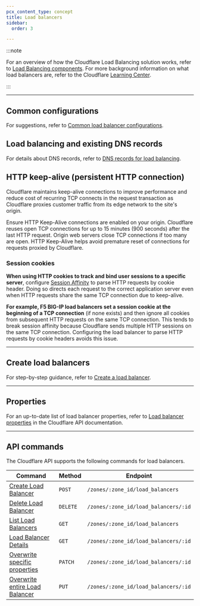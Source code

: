 ```yaml
---
pcx_content_type: concept
title: Load balancers
sidebar:
  order: 3

---
```



<Render file="load-balancer-definition" /> 

:::note

For an overview of how the Cloudflare Load Balancing solution works, refer to [Load Balancing components](/load-balancing/understand-basics/load-balancing-components/). For more background information on what load balancers are, refer to the Cloudflare [Learning Center](https://www.cloudflare.com/learning/performance/what-is-load-balancing/).

:::

***

## Common configurations

For suggestions, refer to [Common load balancer configurations](/load-balancing/load-balancers/common-configurations/).

## Load balancing and existing DNS records

For details about DNS records, refer to [DNS records for load balancing](/load-balancing/load-balancers/dns-records/).

## HTTP keep-alive (persistent HTTP connection)

Cloudflare maintains keep-alive connections to improve performance and reduce cost of recurring TCP connects in the request transaction as Cloudflare proxies customer traffic from its edge network to the site's origin.

Ensure HTTP Keep-Alive connections are enabled on your origin. Cloudflare reuses open TCP connections for up to 15 minutes (900 seconds) after the last HTTP request. Origin web servers close TCP connections if too many are open. HTTP Keep-Alive helps avoid premature reset of connections for requests proxied by Cloudflare.

### Session cookies

**When using HTTP cookies to track and bind user sessions to a specific server**, configure [Session Affinity](/load-balancing/understand-basics/session-affinity/) to parse HTTP requests by cookie header. Doing so directs each request to the correct application server even when HTTP requests share the same TCP connection due to keep-alive.

**For example, F5 BIG-IP load balancers set a session cookie at the beginning of a TCP connection** (if none exists) and then ignore all cookies from subsequent HTTP requests on the same TCP connection. This tends to break session affinity because Cloudflare sends multiple HTTP sessions on the same TCP connection. Configuring the load balancer to parse HTTP requests by cookie headers avoids this issue.

***

## Create load balancers

For step-by-step guidance, refer to [Create a load balancer](/load-balancing/load-balancers/create-load-balancer/).

***

## Properties

For an up-to-date list of load balancer properties, refer to [Load balancer properties](/api/operations/load-balancers-load-balancer-details) in the Cloudflare API documentation.

***

## API commands

The Cloudflare API supports the following commands for load balancers.

| Command                                                                               | Method   | Endpoint                             |
| ------------------------------------------------------------------------------------- | -------- | ------------------------------------ |
| [Create Load Balancer](/api/operations/load-balancers-create-load-balancer)           | `POST`   | `/zones/:zone_id/load_balancers`     |
| [Delete Load Balancer](/api/operations/load-balancers-delete-load-balancer)           | `DELETE` | `/zones/:zone_id/load_balancers/:id` |
| [List Load Balancers](/api/operations/load-balancers-list-load-balancers)             | `GET`    | `/zones/:zone_id/load_balancers`     |
| [Load Balancer Details](/api/operations/load-balancers-load-balancer-details)         | `GET`    | `/zones/:zone_id/load_balancers/:id` |
| [Overwrite specific properties](/api/operations/load-balancers-patch-load-balancer)   | `PATCH`  | `/zones/:zone_id/load_balancers/:id` |
| [Overwrite entire Load Balancer](/api/operations/load-balancers-update-load-balancer) | `PUT`    | `/zones/:zone_id/load_balancers/:id` |
